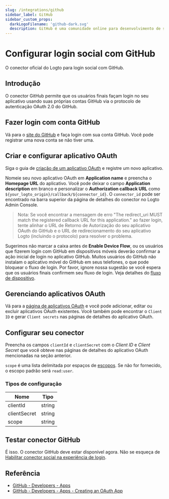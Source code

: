 ```yaml
---
slug: /integrations/github
sidebar_label: GitHub
sidebar_custom_props:
  darkLogoFilename: 'github-dark.svg'
  description: GitHub é uma comunidade online para desenvolvimento de software e controle de versão.
---
```



# Configurar login social com GitHub

O conector oficial do Logto para login social com GitHub.

<GuideTip />

## Introdução

O conector GitHub permite que os usuários finais façam login no seu aplicativo usando suas próprias contas GitHub via o protocolo de autenticação OAuth 2.0 do GitHub.

## Fazer login com conta GitHub

Vá para o [site do GitHub](https://github.com/) e faça login com sua conta GitHub. Você pode registrar uma nova conta se não tiver uma.

## Criar e configurar aplicativo OAuth

Siga o guia de [criação de um aplicativo OAuth](https://docs.github.com/en/developers/apps/building-oauth-apps/creating-an-oauth-app) e registre um novo aplicativo.

Nomeie seu novo aplicativo OAuth em **Application name** e preencha o **Homepage URL** do aplicativo. Você pode deixar o campo **Application description** em branco e personalizar o **Authorization callback URL** como `${your_logto_origin}/callback/${connector_id}`. O `connector_id` pode ser encontrado na barra superior da página de detalhes do conector no Logto Admin Console.

> Nota: Se você encontrar a mensagem de erro "The redirect_uri MUST match the registered callback URL for this application." ao fazer login, tente alinhar o URL de Retorno de Autorização do seu aplicativo OAuth do GitHub e o URL de redirecionamento do seu aplicativo Logto (incluindo o protocolo) para resolver o problema.

Sugerimos não marcar a caixa antes de **Enable Device Flow**, ou os usuários que fizerem login com GitHub em dispositivos móveis deverão confirmar a ação inicial de login no aplicativo GitHub. Muitos usuários do GitHub não instalam o aplicativo móvel do GitHub em seus telefones, o que pode bloquear o fluxo de login. Por favor, ignore nossa sugestão se você espera que os usuários finais confirmem seu fluxo de login. Veja detalhes do [fluxo de dispositivo](https://docs.github.com/en/developers/apps/building-oauth-apps/authorizing-oauth-apps#device-flow).

## Gerenciando aplicativos OAuth

Vá para a [página de aplicativos OAuth](https://github.com/settings/developers) e você pode adicionar, editar ou excluir aplicativos OAuth existentes. Você também pode encontrar o `Client ID` e gerar `Client secrets` nas páginas de detalhes do aplicativo OAuth.

## Configurar seu conector

Preencha os campos `clientId` e `clientSecret` com o _Client ID_ e _Client Secret_ que você obteve nas páginas de detalhes do aplicativo OAuth mencionadas na seção anterior.

`scope` é uma lista delimitada por espaços de [escopos](https://docs.github.com/en/apps/oauth-apps/building-oauth-apps/scopes-for-oauth-apps). Se não for fornecido, o escopo padrão será `read:user`.

### Tipos de configuração

| Nome         | Tipo   |
| ------------ | ------ |
| clientId     | string |
| clientSecret | string |
| scope        | string |

## Testar conector GitHub

É isso. O conector GitHub deve estar disponível agora. Não se esqueça de [Habilitar conector social na experiência de login](/connectors/social-connectors/#enable-social-sign-in).

## Referência

- [GitHub - Developers - Apps](https://docs.github.com/en/developers/apps/getting-started-with-apps/about-apps)
- [GitHub - Developers - Apps - Creating an OAuth App](https://docs.github.com/en/developers/apps/building-oauth-apps/creating-an-oauth-app)
